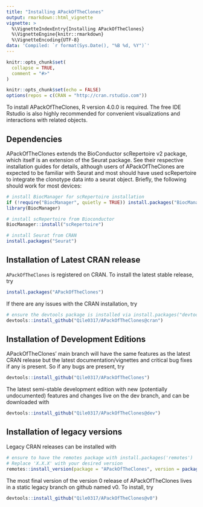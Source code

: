 ```yaml
---
title: "Installing APackOfTheClones"
output: rmarkdown::html_vignette
vignette: >
  %\VignetteIndexEntry{Installing APackOfTheClones}
  %\VignetteEngine{knitr::rmarkdown}
  %\VignetteEncoding{UTF-8}
data: 'Compiled: `r format(Sys.Date(), "%B %d, %Y")`'
---
```


```r
knitr::opts_chunk$set(
  collapse = TRUE,
  comment = "#>"
)

knitr::opts_chunk$set(echo = FALSE)
options(repos = c(CRAN = "http://cran.rstudio.com"))
```

To install APackOfTheClones, R version 4.0.0 is required. The free IDE Rstudio is also highly recommended for convenient visualizations and interactions with related objects.

## Dependencies

APackOfTheClones extends the BioConductor scRepertoire v2 package, which itself is an extension of the Seurat package. See their respective installation guides for details, although users of APackOfTheClones are expected to be familiar with Seurat and most should have used scRepertoire to integrate the clonotype data into a seurat object. Briefly, the following should work for most devices:

```R
# install BiocManager for scRepertoire installation
if (!require("BiocManager", quietly = TRUE)) install.packages("BiocManager")
library(BiocManager)

# install scRepertoire from Bioconductor
BiocManager::install("scRepertoire")

# install Seurat from CRAN
install.packages("Seurat")
```

## Installation of Latest CRAN release

`APackOfTheClones` is registered on CRAN. To install the latest stable release, try

```R
install.packages("APackOfTheClones")
```

If there are any issues with the CRAN installation, try

```R
# ensure the devtools package is installed via install.packages("devtools")
devtools::install_github("Qile0317/APackOfTheClones@cran")
```

## Installation of Development Editions

APackOfTheClones' main branch will have the same features as the latest CRAN release but the latest documentation/vignettes and critical bug fixes if any is present. So if any bugs are present, try

```R
devtools::install_github("Qile0317/APackOfTheClones")
```

The latest semi-stable development edition with new (potentially undocumented) features and changes live on the dev branch, and can be downloaded with

```R
devtools::install_github("Qile0317/APackOfTheClones@dev")
```

## Installation of legacy versions

Legacy CRAN releases can be installed with

```R
# ensure to have the remotes package with install.packages('remotes')
# Replace 'X.X.X' with your desired version
remotes::install_version(package = "APackOfTheClones", version = package_version('X.X.X'))
```

The most final version of the version 0 release of APackOfTheClones lives in a static legacy branch on github named v0. To install, try

```R
devtools::install_github("Qile0317/APackOfTheClones@v0")
```
